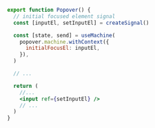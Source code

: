 ```jsx {3,7,15}
export function Popover() {
  // initial focused element signal
  const [inputEl, setInputEl] = createSignal()

  const [state, send] = useMachine(
    popover.machine.withContext({
      initialFocusEl: inputEl,
    }),
  )

  // ...

  return (
    //...
    <input ref={setInputEl} />
    // ...
  )
}
```
